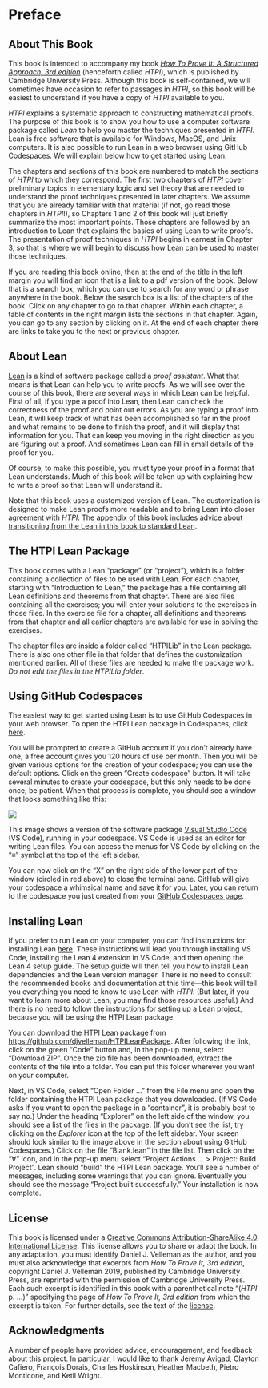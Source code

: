 # Preface {.unnumbered}
\pagenumbering{arabic}
\markdouble{Preface}

## About This Book

This book is intended to accompany my book [*How To Prove It: A Structured Approach, 3rd edition*](https://doi.org/10.1017/9781108539890) (henceforth called *HTPI*), which is published by Cambridge University Press.  Although this book is self-contained, we will sometimes have occasion to refer to passages in *HTPI*, so this book will be easiest to understand if you have a copy of *HTPI* available to you.

*HTPI* explains a systematic approach to constructing mathematical proofs.  The purpose of this book is to show you how to use a computer software package called *Lean* to help you master the techniques presented in *HTPI*.  Lean is free software that is available for Windows, MacOS, and Unix computers.  It is also possible to run Lean in a web browser using GitHub Codespaces.  We will explain below how to get started using Lean.

The chapters and sections of this book are numbered to match the sections of *HTPI* to which they correspond.  The first two chapters of *HTPI* cover preliminary topics in elementary logic and set theory that are needed to understand the proof techniques presented in later chapters.  We assume that you are already familiar with that material (if not, go read those chapters in *HTPI*!), so Chapters 1 and 2 of this book will just briefly summarize the most important points.  Those chapters are followed by an introduction to Lean that explains the basics of using Lean to write proofs.  The presentation of proof techniques in *HTPI* begins in earnest in Chapter 3, so that is where we will begin to discuss how Lean can be used to master those techniques.

If you are reading this book online, then at the end of the title in the left margin you will find an icon that is a link to a pdf version of the book.  Below that is a search box, which you can use to search for any word or phrase anywhere in the book.  Below the search box is a list of the chapters of the book.  Click on any chapter to go to that chapter.  Within each chapter, a table of contents in the right margin lists the sections in that chapter.  Again, you can go to any section by clicking on it.  At the end of each chapter there are links to take you to the next or previous chapter.

## About Lean

[Lean](https://leanprover.github.io) is a kind of software package called a *proof assistant*.  What that means is that Lean can help you to write proofs.  As we will see over the course of this book, there are several ways in which Lean can be helpful.  First of all, if you type a proof into Lean, then Lean can check the correctness of the proof and point out errors.  As you are typing a proof into Lean, it will keep track of what has been accomplished so far in the proof and what remains to be done to finish the proof, and it will display that information for you.  That can keep you moving in the right direction as you are figuring out a proof.  And sometimes Lean can fill in small details of the proof for you.

Of course, to make this possible, you must type your proof in a format that Lean understands.  Much of this book will be taken up with explaining how to write a proof so that Lean will understand it.

Note that this book uses a customized version of Lean.  The customization is designed to make Lean proofs more readable and to bring Lean into closer agreement with *HTPI*.  The appendix of this book includes [advice about transitioning from the Lean in this book to standard Lean](#transitioning-to-standard-lean).

## The HTPI Lean Package

This book comes with a Lean "package" (or "project"), which is a folder containing a collection of files to be used with Lean.  For each chapter, starting with "Introduction to Lean," the package has a file containing all Lean definitions and theorems from that chapter.  There are also files containing all the exercises; you will enter your solutions to the exercises in those files.  In the exercise file for a chapter, all definitions and theorems from that chapter and all earlier chapters are available for use in solving the exercises.

The chapter files are inside a folder called "HTPILib" in the Lean package.  There is also one other file in that folder that defines the customization mentioned earlier.  All of these files are needed to make the package work.  *Do not edit the files in the HTPILib folder*.

## Using GitHub Codespaces

The easiest way to get started using Lean is to use GitHub Codespaces in your web browser.
To open the HTPI Lean package in Codespaces, click [here](https://codespaces.new/djvelleman/HTPILeanPackage){target="_blank"}.

You will be prompted to create a GitHub account if you don't already have one; a free account gives you 120 hours of use per month.  Then you will be given various options for the creation of your codespace; you can use the default options.  Click on the green "Create codespace" button.  It will take several minutes to create your codespace, but this only needs to be done once; be patient.  When that process is complete, you should see a window that looks something like this:

![](Images/Codespaces.png)

This image shows a version of the software package [Visual Studio Code](https://code.visualstudio.com) (VS Code), running in your codespace.  VS Code is used as an editor for writing Lean files.  You can access the menus for VS Code by clicking on the "$\equiv$" symbol at the top of the left sidebar.

You can now click on the “X” on the right side of the lower part of the window (circled in red above) to close the terminal pane.  GitHub will give your codespace a whimsical name and save it for you.  Later, you can return to the codespace you just created from your [GitHub Codespaces page](https://github.com/codespaces){target="_blank"}.

## Installing Lean

If you prefer to run Lean on your computer, you can find instructions for installing Lean [here](https://lean-lang.org/lean4/doc/quickstart.html).  These instructions will lead you through installing VS Code, installing the Lean 4 extension in VS Code, and then opening the Lean 4 setup guide.  The setup guide will then tell you how to install Lean dependencies and the Lean version manager.  There is no need to consult the recommended books and documentation at this time---this book will tell you everything you need to know to use Lean with *HTPI*.  (But later, if you want to learn more about Lean, you may find those resources useful.)  And there is no need to follow the instructions for setting up a Lean project, because you will be using the HTPI Lean package.

You can download the HTPI Lean package from [https://github.com/djvelleman/HTPILeanPackage](https://github.com/djvelleman/HTPILeanPackage).  After following the link, click on the green "Code" button and, in the pop-up menu, select "Download ZIP".  Once the zip file has been downloaded, extract the contents of the file into a folder.  You can put this folder wherever you want on your computer.

Next, in VS Code, select "Open Folder ..." from the File menu and open the folder containing the HTPI Lean package that you downloaded.  (If VS Code asks if you want to open the package in a "container", it is probably best to say no.)  Under the heading "Explorer" on the left side of the window, you should see a list of the files in the package.  (If you don't see the list, try clicking on the *Explorer* icon at the top of the left sidebar.  Your screen should look similar to the image above in the section about using GitHub Codespaces.)  Click on the file "Blank.lean" in the file list.  Then click on the "$\forall$" icon, and in the pop-up menu select "Project Actions ... > Project: Build Project".  Lean should "build" the HTPI Lean package.  You'll see a number of messages, including some warnings that you can ignore.  Eventually you should see the message "Project built successfully."  Your installation is now complete.

## License

This book is licensed under a [Creative Commons Attribution-ShareAlike 4.0 International License](http://creativecommons.org/licenses/by-sa/4.0/).  This license allows you to share or adapt the book.  In any adaptation, you must identify Daniel J. Velleman as the author, and you must also acknowledge that excerpts from *How To Prove It, 3rd edition*, copyright Daniel J. Velleman 2019, published by Cambridge University Press, are reprinted with the permission of Cambridge University Press.  Each such excerpt is identified in this book with a parenthetical note "(*HTPI* p. ...)" specifying the page of *How To Prove It, 3rd edition* from which the excerpt is taken.  For further details, see the text of the [license](https://creativecommons.org/licenses/by-sa/4.0/legalcode). 

## Acknowledgments

A number of people have provided advice, encouragement, and feedback about this project.  In particular, I would like to thank Jeremy Avigad, Clayton Cafiero, François Dorais, Charles Hoskinson, Heather Macbeth, Pietro Monticone, and Ketil Wright.
